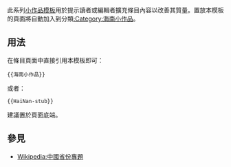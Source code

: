 <noinclude>{{template doc page viewed directly}}</noinclude>

此系列[[:Category:小作品模板|小作品模板]]用於提示讀者或編輯者擴充條目內容以改善其質量。置放本模板的頁面將自動加入到分類[[:Category:海南小作品]]。
== 用法 ==
在條目頁面中直接引用本模板即可：
<pre>{{海南小作品}}
</pre>
或者：
<pre>{{HaiNan-stub}}
</pre>
建議置於頁面底端。
== 參見 ==
* [[Wikipedia:中國省份專題]]
